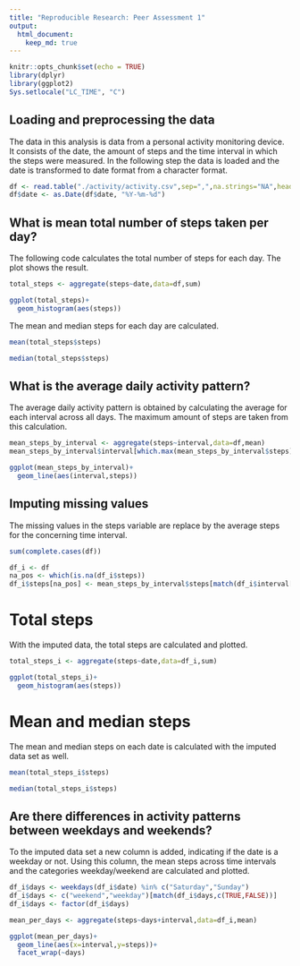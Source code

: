 ```yaml
---
title: "Reproducible Research: Peer Assessment 1"
output: 
  html_document:
    keep_md: true
---
```


```r
knitr::opts_chunk$set(echo = TRUE)
library(dplyr)
library(ggplot2)
Sys.setlocale("LC_TIME", "C")
```


## Loading and preprocessing the data

The data in this analysis is data from a personal activity monitoring device. It consists of the date, the amount of steps and the time interval in which the steps were measured.
In the following step the data is loaded and the date is transformed to date format from a character format.

```r
df <- read.table("./activity/activity.csv",sep=",",na.strings="NA",header = TRUE)
df$date <- as.Date(df$date, "%Y-%m-%d")
```


## What is mean total number of steps taken per day?

The following code calculates the total number of steps for each day. The plot shows the result.

```r
total_steps <- aggregate(steps~date,data=df,sum)

ggplot(total_steps)+
  geom_histogram(aes(steps))
```

The mean and median steps for each day are calculated.

```r
mean(total_steps$steps)

median(total_steps$steps)
```


## What is the average daily activity pattern?

The average daily activity pattern is obtained by calculating the average for each interval across all days.
The maximum amount of steps are taken from this calculation.

```r
mean_steps_by_interval <- aggregate(steps~interval,data=df,mean)
mean_steps_by_interval$interval[which.max(mean_steps_by_interval$steps)]

ggplot(mean_steps_by_interval)+
  geom_line(aes(interval,steps))


```


## Imputing missing values

The missing values in the steps variable are replace by the average steps for the concerning time interval. 

```r
sum(complete.cases(df))

df_i <- df
na_pos <- which(is.na(df_i$steps))
df_i$steps[na_pos] <- mean_steps_by_interval$steps[match(df_i$interval[na_pos],mean_steps_by_interval$interval)]

```
# Total steps
With the imputed data, the total steps are calculated and plotted.
```r
total_steps_i <- aggregate(steps~date,data=df_i,sum)

ggplot(total_steps_i)+
  geom_histogram(aes(steps))

```

# Mean and median steps

The mean and median steps on each date is calculated with the imputed data set as well. 
```r

mean(total_steps_i$steps)

median(total_steps_i$steps)

```

## Are there differences in activity patterns between weekdays and weekends?


To the imputed data set a new column is added, indicating if the date is a weekday or not.
Using this column, the mean steps across time intervals and the categories weekday/weekend are calculated and plotted.
```r
df_i$days <- weekdays(df_i$date) %in% c("Saturday","Sunday")
df_i$days <- c("weekend","weekday")[match(df_i$days,c(TRUE,FALSE))]
df_i$days <- factor(df_i$days)

mean_per_days <- aggregate(steps~days+interval,data=df_i,mean)

ggplot(mean_per_days)+
  geom_line(aes(x=interval,y=steps))+
  facet_wrap(~days)

```